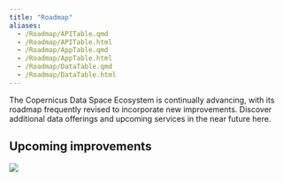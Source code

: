 ```yaml
---
title: "Roadmap"
aliases: 
  - /Roadmap/APITable.qmd
  - /Roadmap/APITable.html
  - /Roadmap/AppTable.qmd
  - /Roadmap/AppTable.html
  - /Roadmap/DataTable.qmd
  - /Roadmap/DataTable.html
---
```


The Copernicus Data Space Ecosystem is continually advancing, with its roadmap frequently revised to incorporate new improvements.
Discover additional data offerings and upcoming services in the near future here.


## Upcoming improvements

![](_images/CDSE_Roadmap_13.11.2024.png)
